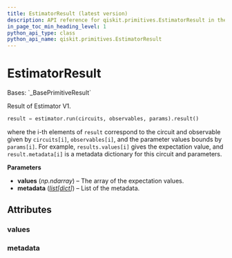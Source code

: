 ```yaml
---
title: EstimatorResult (latest version)
description: API reference for qiskit.primitives.EstimatorResult in the latest version of qiskit
in_page_toc_min_heading_level: 1
python_api_type: class
python_api_name: qiskit.primitives.EstimatorResult
---
```


# EstimatorResult

<Class id="qiskit.primitives.EstimatorResult" isDedicatedPage={true} github="https://github.com/Qiskit/qiskit/tree/stable/1.4/qiskit/primitives/base/estimator_result.py#L27-L46" signature="qiskit.primitives.EstimatorResult(values, metadata)" modifiers="class">
  Bases: `_BasePrimitiveResult`

  Result of Estimator V1.

  ```python
  result = estimator.run(circuits, observables, params).result()
  ```

  where the i-th elements of `result` correspond to the circuit and observable given by `circuits[i]`, `observables[i]`, and the parameter values bounds by `params[i]`. For example, `results.values[i]` gives the expectation value, and `result.metadata[i]` is a metadata dictionary for this circuit and parameters.

  **Parameters**

  *   **values** (*np.ndarray*) – The array of the expectation values.
  *   **metadata** ([*list*](https://docs.python.org/3/library/stdtypes.html#list "(in Python v3.13)")*\[*[*dict*](https://docs.python.org/3/library/stdtypes.html#dict "(in Python v3.13)")*]*) – List of the metadata.

  ## Attributes

  ### values

  <Attribute id="qiskit.primitives.EstimatorResult.values" attributeTypeHint="np.ndarray[Any, np.dtype[np.float64]]" />

  ### metadata

  <Attribute id="qiskit.primitives.EstimatorResult.metadata" attributeTypeHint="list[dict[str, Any]]" />
</Class>


